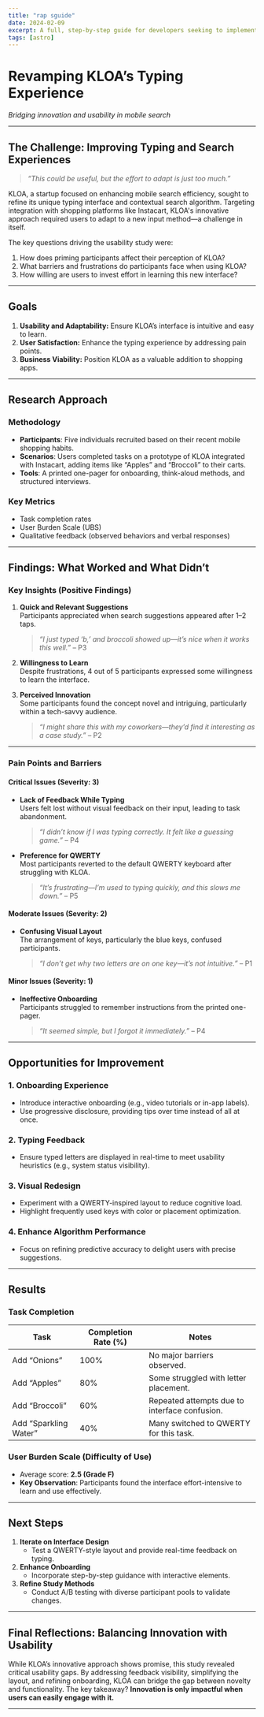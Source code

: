 ```yaml
---
title: "rap sguide"
date: 2024-02-09
excerpt: A full, step-by-step guide for developers seeking to implement a portfolio or blog publication with Astro.
tags: [astro]
---
```


# Revamping KLOA’s Typing Experience

_Bridging innovation and usability in mobile search_

---

## **The Challenge: Improving Typing and Search Experiences**

> _“This could be useful, but the effort to adapt is just too much.”_

KLOA, a startup focused on enhancing mobile search efficiency, sought to refine its unique typing interface and contextual search algorithm. Targeting integration with shopping platforms like Instacart, KLOA's innovative approach required users to adapt to a new input method—a challenge in itself.

The key questions driving the usability study were:

1. How does priming participants affect their perception of KLOA?
2. What barriers and frustrations do participants face when using KLOA?
3. How willing are users to invest effort in learning this new interface?

---

## **Goals**

1. **Usability and Adaptability:** Ensure KLOA’s interface is intuitive and easy to learn.
2. **User Satisfaction:** Enhance the typing experience by addressing pain points.
3. **Business Viability:** Position KLOA as a valuable addition to shopping apps.

---

## **Research Approach**

### **Methodology**

- **Participants**: Five individuals recruited based on their recent mobile shopping habits.
- **Scenarios**: Users completed tasks on a prototype of KLOA integrated with Instacart, adding items like “Apples” and “Broccoli” to their carts.
- **Tools**: A printed one-pager for onboarding, think-aloud methods, and structured interviews.

### **Key Metrics**

- Task completion rates
- User Burden Scale (UBS)
- Qualitative feedback (observed behaviors and verbal responses)

---

## **Findings: What Worked and What Didn’t**

### **Key Insights (Positive Findings)**

1. **Quick and Relevant Suggestions**  
   Participants appreciated when search suggestions appeared after 1–2 taps.

   > _“I just typed ‘b,’ and broccoli showed up—it’s nice when it works this well.”_ – P3

2. **Willingness to Learn**  
   Despite frustrations, 4 out of 5 participants expressed some willingness to learn the interface.

3. **Perceived Innovation**  
   Some participants found the concept novel and intriguing, particularly within a tech-savvy audience.
   > _“I might share this with my coworkers—they’d find it interesting as a case study.”_ – P2

---

### **Pain Points and Barriers**

#### **Critical Issues (Severity: 3)**

- **Lack of Feedback While Typing**  
  Users felt lost without visual feedback on their input, leading to task abandonment.

  > _“I didn’t know if I was typing correctly. It felt like a guessing game.”_ – P4

- **Preference for QWERTY**  
  Most participants reverted to the default QWERTY keyboard after struggling with KLOA.
  > _“It’s frustrating—I’m used to typing quickly, and this slows me down.”_ – P5

#### **Moderate Issues (Severity: 2)**

- **Confusing Visual Layout**  
  The arrangement of keys, particularly the blue keys, confused participants.
  > _“I don’t get why two letters are on one key—it’s not intuitive.”_ – P1

#### **Minor Issues (Severity: 1)**

- **Ineffective Onboarding**  
  Participants struggled to remember instructions from the printed one-pager.
  > _“It seemed simple, but I forgot it immediately.”_ – P4

---

## **Opportunities for Improvement**

### **1. Onboarding Experience**

- Introduce interactive onboarding (e.g., video tutorials or in-app labels).
- Use progressive disclosure, providing tips over time instead of all at once.

### **2. Typing Feedback**

- Ensure typed letters are displayed in real-time to meet usability heuristics (e.g., system status visibility).

### **3. Visual Redesign**

- Experiment with a QWERTY-inspired layout to reduce cognitive load.
- Highlight frequently used keys with color or placement optimization.

### **4. Enhance Algorithm Performance**

- Focus on refining predictive accuracy to delight users with precise suggestions.

---

## **Results**

### **Task Completion**

| Task                  | Completion Rate (%) | Notes                                         |
| --------------------- | ------------------- | --------------------------------------------- |
| Add “Onions”          | 100%                | No major barriers observed.                   |
| Add “Apples”          | 80%                 | Some struggled with letter placement.         |
| Add “Broccoli”        | 60%                 | Repeated attempts due to interface confusion. |
| Add “Sparkling Water” | 40%                 | Many switched to QWERTY for this task.        |

### **User Burden Scale (Difficulty of Use)**

- Average score: **2.5 (Grade F)**
- **Key Observation**: Participants found the interface effort-intensive to learn and use effectively.

---

## **Next Steps**

1. **Iterate on Interface Design**
   - Test a QWERTY-style layout and provide real-time feedback on typing.
2. **Enhance Onboarding**
   - Incorporate step-by-step guidance with interactive elements.
3. **Refine Study Methods**
   - Conduct A/B testing with diverse participant pools to validate changes.

---

## **Final Reflections: Balancing Innovation with Usability**

While KLOA’s innovative approach shows promise, this study revealed critical usability gaps. By addressing feedback visibility, simplifying the layout, and refining onboarding, KLOA can bridge the gap between novelty and functionality. The key takeaway? **Innovation is only impactful when users can easily engage with it.**

---
